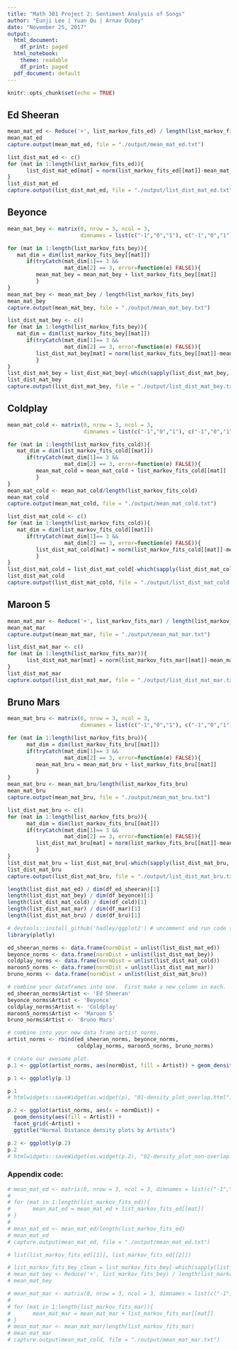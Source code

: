 ```yaml
---
title: "Math 381 Project 2: Sentiment Analysis of Songs"
author: "Eunji Lee | Yuan Qu | Arnav Dubey"
date: "November 25, 2017"
output:
  html_document:
    df_print: paged
  html_notebook:
    theme: readable
    df_print: paged
  pdf_document: default
---
```


```r
knitr::opts_chunk$set(echo = TRUE)
```


## Ed Sheeran

```r
mean_mat_ed <- Reduce('+', list_markov_fits_ed) / length(list_markov_fits_ed)
mean_mat_ed
capture.output(mean_mat_ed, file = "./output/mean_mat_ed.txt")
```


```r
list_dist_mat_ed <- c()
for (mat in 1:length(list_markov_fits_ed)){
      list_dist_mat_ed[mat] = norm(list_markov_fits_ed[[mat]]-mean_mat_ed, "2")
}  
list_dist_mat_ed
capture.output(list_dist_mat_ed, file = "./output/list_dist_mat_ed.txt")
```


## Beyonce

```r
mean_mat_bey <- matrix(0, nrow = 3, ncol = 3, 
                       dimnames = list(c("-1","0","1"), c("-1","0","1")))

for (mat in 1:length(list_markov_fits_bey)){
   mat_dim = dim(list_markov_fits_bey[[mat]])
      if(tryCatch(mat_dim[1]== 3 && 
                  mat_dim[2] == 3, error=function(e) FALSE)){
         mean_mat_bey = mean_mat_bey + list_markov_fits_bey[[mat]]
         }
}  
mean_mat_bey <- mean_mat_bey / length(list_markov_fits_bey)
mean_mat_bey
capture.output(mean_mat_bey, file = "./output/mean_mat_bey.txt")
```


```r
list_dist_mat_bey <- c()
for (mat in 1:length(list_markov_fits_bey)){
   mat_dim = dim(list_markov_fits_bey[[mat]])
      if(tryCatch(mat_dim[1]== 3 && 
                  mat_dim[2] == 3, error=function(e) FALSE)){
         list_dist_mat_bey[mat] = norm(list_markov_fits_bey[[mat]]-mean_mat_bey, "2")
         }
}  
list_dist_mat_bey = list_dist_mat_bey[-which(sapply(list_dist_mat_bey, is.na))]
list_dist_mat_bey
capture.output(list_dist_mat_bey, file = "./output/list_dist_mat_bey.txt")
```


## Coldplay

```r
mean_mat_cold <- matrix(0, nrow = 3, ncol = 3, 
                        dimnames = list(c("-1","0","1"), c("-1","0","1")))

for (mat in 1:length(list_markov_fits_cold)){
   mat_dim = dim(list_markov_fits_cold[[mat]])
      if(tryCatch(mat_dim[1]== 3 && 
                  mat_dim[2] == 3, error=function(e) FALSE)){
         mean_mat_cold = mean_mat_cold + list_markov_fits_cold[[mat]]
         }
}  
mean_mat_cold <- mean_mat_cold/length(list_markov_fits_cold)
mean_mat_cold
capture.output(mean_mat_cold, file = "./output/mean_mat_cold.txt")
```

```r
list_dist_mat_cold <- c()
for (mat in 1:length(list_markov_fits_cold)){
   mat_dim = dim(list_markov_fits_cold[[mat]])
      if(tryCatch(mat_dim[1]== 3 && 
                  mat_dim[2] == 3, error=function(e) FALSE)){
         list_dist_mat_cold[mat] = norm(list_markov_fits_cold[[mat]]-mean_mat_cold, "2")
         }
}  
list_dist_mat_cold = list_dist_mat_cold[-which(sapply(list_dist_mat_cold, is.na))]
list_dist_mat_cold
capture.output(list_dist_mat_cold, file = "./output/list_dist_mat_cold.txt")
```


## Maroon 5

```r
mean_mat_mar <- Reduce('+', list_markov_fits_mar) / length(list_markov_fits_mar)
mean_mat_mar
capture.output(mean_mat_mar, file = "./output/mean_mat_mar.txt")
```


```r
list_dist_mat_mar <- c()
for (mat in 1:length(list_markov_fits_mar)){
      list_dist_mat_mar[mat] = norm(list_markov_fits_mar[[mat]]-mean_mat_mar, "2")
}  
list_dist_mat_mar
capture.output(list_dist_mat_mar, file = "./output/list_dist_mat_mar.txt")
```


## Bruno Mars

```r
mean_mat_bru <- matrix(0, nrow = 3, ncol = 3, 
                       dimnames = list(c("-1","0","1"), c("-1","0","1")))

for (mat in 1:length(list_markov_fits_bru)){
      mat_dim = dim(list_markov_fits_bru[[mat]])
      if(tryCatch(mat_dim[1]== 3 && 
                  mat_dim[2] == 3, error=function(e) FALSE)){
         mean_mat_bru = mean_mat_bru + list_markov_fits_bru[[mat]]
         }
}  
mean_mat_bru <- mean_mat_bru/length(list_markov_fits_bru)
mean_mat_bru
capture.output(mean_mat_bru, file = "./output/mean_mat_bru.txt")
```

```r
list_dist_mat_bru <- c()
for (mat in 1:length(list_markov_fits_bru)){
      mat_dim = dim(list_markov_fits_bru[[mat]])
      if(tryCatch(mat_dim[1]== 3 && 
                  mat_dim[2] == 3, error=function(e) FALSE)){
         list_dist_mat_bru[mat] = norm(list_markov_fits_bru[[mat]]-mean_mat_bru, "2")
         }
}  
list_dist_mat_bru = list_dist_mat_bru[-which(sapply(list_dist_mat_bru, is.na))]
list_dist_mat_bru
capture.output(list_dist_mat_bru, file = "./output/list_dist_mat_bru.txt")
```

```r
length(list_dist_mat_ed) / dim(df_ed_sheeran)[1]
length(list_dist_mat_bey) / dim(df_beyonce)[1]
length(list_dist_mat_cold) / dim(df_cold)[1]
length(list_dist_mat_mar) / dim(df_mar)[1]
length(list_dist_mat_bru) / dim(df_bru)[1]
```

```r
# devtools::install_github('hadley/ggplot2') # uncomment and run code to install the dev version of ggplot2.
library(plotly)

ed_sheeran_norms <- data.frame(normDist = unlist(list_dist_mat_ed))
beyonce_norms <- data.frame(normDist = unlist(list_dist_mat_bey))
coldplay_norms <- data.frame(normDist = unlist(list_dist_mat_cold))
maroon5_norms <- data.frame(normDist = unlist(list_dist_mat_mar))
bruno_norms <- data.frame(normDist = unlist(list_dist_mat_bru))

# combine your dataframes into one.  First make a new column in each.
ed_sheeran_norms$Artist <- 'Ed Sheeran'
beyonce_norms$Artist <- 'Beyonce'
coldplay_norms$Artist <- 'Coldplay'
maroon5_norms$Artist <- 'Maroon 5'
bruno_norms$Artist <- 'Bruno Mars'

# combine into your new data frame artist_norms.
artist_norms <- rbind(ed_sheeran_norms, beyonce_norms, 
                      coldplay_norms, maroon5_norms, bruno_norms)

# create our awesome plot.
p.1 <- ggplot(artist_norms, aes(normDist, fill = Artist)) + geom_density(alpha = 0.2)

p.1 <- ggplotly(p.1)

p.1
# htmlwidgets::saveWidget(as.widget(p), "01-density_plot_overlap.html")
```

```r
p.2 <- ggplot(artist_norms, aes(x = normDist)) + 
  geom_density(aes(fill = Artist)) + 
  facet_grid(~Artist) + 
  ggtitle("Normal Distance density plots by Artists")

p.2 <- ggplotly(p.2)
p.2
# htmlwidgets::saveWidget(as.widget(p.2), "02-density_plot_non-overlap.html")
```

### Appendix code:

```r
# mean_mat_ed <- matrix(0, nrow = 3, ncol = 3, dimnames = list(c("-1","0","1"), c("-1","0","1")))
# 
# for (mat in 1:length(list_markov_fits_ed)){ 
#       mean_mat_ed = mean_mat_ed + list_markov_fits_ed[[mat]]
# }
# 
# mean_mat_ed <- mean_mat_ed/length(list_markov_fits_ed)
# mean_mat_ed
# capture.output(mean_mat_ed, file = "./output/mean_mat_ed.txt")
```

```r
# list(list_markov_fits_ed[[1]], list_markov_fits_ed[[2]])
```

```r
# list_markov_fits_bey_clean = list_markov_fits_bey[-which(sapply(list_markov_fits_bey, dim != c(3, 3)))]
# mean_mat_bey <- Reduce('+', list_markov_fits_bey) / length(list_markov_fits_bey)
# mean_mat_bey
```

```r
# mean_mat_mar <- matrix(0, nrow = 3, ncol = 3, dimnames = list(c("-1","0","1"), c("-1","0","1")))
# 
# for (mat in 1:length(list_markov_fits_mar)){
#       mean_mat_mar = mean_mat_mar + list_markov_fits_mar[[mat]]
# }  
# mean_mat_mar <- mean_mat_mar/length(list_markov_fits_mar)
# mean_mat_mar
# capture.output(mean_mat_cold, file = "./output/mean_mat_mar.txt")
```
